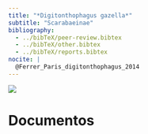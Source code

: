 ```yaml
---
title: "*Digitonthophagus gazella*"
subtitle: "Scarabaeinae"
bibliography: 
  - ../bibTeX/peer-review.bibtex
  - ../bibTeX/other.bibtex
  - ../bibTeX/reports.bibtex
nocite: |
  @Ferrer_Paris_digitonthophagus_2014
---
```


![](Digitonthophagus-gazella.jpg)

# Documentos

::: {#refs}
:::